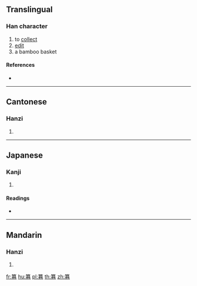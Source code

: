 {{character info/new}}
==Translingual==

===Han character===
{{Han char|rn=118|rad=竹|as=11|sn=17|four=88712|canj=HBUU,XHBUU}}

# to [[collect]]
# [[edit]]
# a bamboo basket

====References====
* {{Han ref|kx=0896.130|dkj=26409|dj=1323.060|hdz=53008.050|uh=7BF9|ud=31737|bh=EABF|bd=60095}}

----

==Cantonese==

===Hanzi===
{{yue-hanzi|jyut=|y=jaan6, syun2}}

# {{defn|lang=yue|sort=竹11}}

----

==Japanese==

===Kanji===
{{ja-kanji|grade=|rs=竹11}}

# {{defn|lang=ja|sort=竹11}}

====Readings====
* {{ja-readings|on=[[さん]] (san), [[ぜん]] (zen)|kun=[[かたみ]] (katami)|nanori=}}

----

==Mandarin==

===Hanzi===
{{cmn-hanzi|pin=[[suǎn]] ([[suan3]]), [[zhuàn]] ([[zhuan4]]), [[zuǎn]] ([[zuan3]]), [[zuàn]] ([[zuan4]])|wg=suan<sup>3</sup>, chuan<sup>4</sup>, tsuan<sup>3</sup>, tsuan<sup>4</sup>}}

# {{defn|lang=cmn|sort=竹11}}

[[fr:篹]]
[[hu:篹]]
[[pl:篹]]
[[th:篹]]
[[zh:篹]]